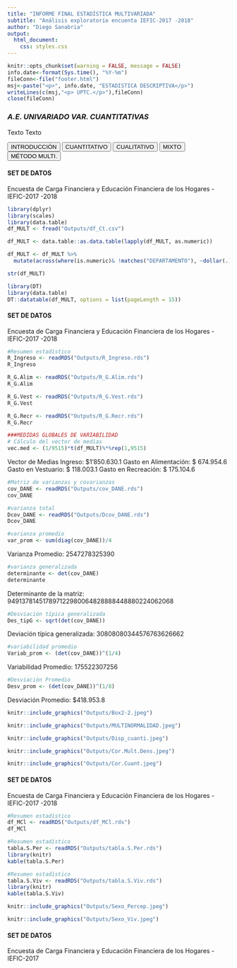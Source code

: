 ```yaml
---
title: "INFORME FINAL ESTADÍSTICA MULTIVARIADA"
subtitle: "Análisis exploratorio encuenta IEFIC-2017 -2018"
author: "Diego Sanabria"
output: 
  html_document: 
    css: styles.css
---
```



```r
knitr::opts_chunk$set(warning = FALSE, message = FALSE)
info.date<-format(Sys.time(), "%Y-%m")
fileConn<-file("footer.html")
msj<-paste("<p>", info.date, "ESTADISTICA DESCRIPTIVA</p>")
writeLines(c(msj,"<p> UPTC.</p>"),fileConn)
close(fileConn)
```

<script>
$(document).ready(function() {
  // Ocultar todas las secciones excepto la primera al cargar la página
  $(".tabcontent").hide();
  $("#introduccion").show();
  
  // Manejar el clic en los botones
  $(".tablink").click(function() {
    // Ocultar todas las secciones
    $(".tabcontent").hide();
    // Mostrar la sección correspondiente
    var tabId = $(this).attr("data-id");
    $("#" + tabId).show();
  });
});
</script>


### _A.E. UNIVARIADO VAR. CUANTITATIVAS_
Texto Texto


<div class="tab">
  <button class="tablink first-tab" data-id="introduccion">INTRODUCCIÓN</button>
  <button class="tablink" data-id="seccion1">CUANTITATIVO</button>
  <button class="tablink" data-id="seccion2">CUALITATIVO</button>
  <button class="tablink" data-id="seccion3">MIXTO</button>
  <button class="tablink" data-id="seccion4">MÉTODO MULTI.</button>
</div>



<div id="introduccion" class="tabcontent">
#### SET DE DATOS
Encuesta de Carga Financiera y Educación Financiera de los Hogares - IEFIC-2017 -2018

```r
library(dplyr)
library(scales)
library(data.table)
df_MULT <- fread("Outputs/df_Ct.csv")

df_MULT <- data.table::as.data.table(lapply(df_MULT, as.numeric))

df_MULT <- df_MULT %>%
  mutate(across(where(is.numeric)& !matches("DEPARTAMENTO"), ~dollar(.)))

str(df_MULT)
```

```r
library(DT)
library(data.table)
DT::datatable(df_MULT, options = list(pageLength = 15))
```

</div>


<div id="seccion1" class="tabcontent">
#### SET DE DATOS
Encuesta de Carga Financiera y Educación Financiera de los Hogares - IEFIC-2017 -2018

```r
#Resumen estadístico
R_Ingreso <- readRDS("Outputs/R_Ingreso.rds")
R_Ingreso
```

```r
R_G.Alim <- readRDS("Outputs/R_G.Alim.rds")
R_G.Alim
```

```r
R_G.Vest <- readRDS("Outputs/R_G.Vest.rds")
R_G.Vest
```

```r
R_G.Recr <- readRDS("Outputs/R_G.Recr.rds")
R_G.Recr
```

```r
###MEDIDAS GLOBALES DE VARIABILIDAD
# Cálculo del vector de medias 
vec.med <- (1/9515)*t(df_MULT)%*%rep(1,9515)
```
Vector de Medias 
  Ingreso:                $1'850.630.1
  Gasto en Alimentación:  $  674.954.6
  Gasto en Vestuario:     $  118.003.1
  Gasto en Recreación:    $  175.104.6
```r
#Matriz de varianzas y covarianzas
cov_DANE <- readRDS("Outputs/cov_DANE.rds")
cov_DANE
```

```r
#varianza total
Dcov_DANE <- readRDS("Outputs/Dcov_DANE.rds")
Dcov_DANE
```

```r
#varianza promedio
var_prom <- sum(diag(cov_DANE))/4
```
Varianza Promedio: 2547278325390
```r
#varianza generalizada
determinante <- det(cov_DANE)
determinante
```
Determinante de la matriz: 949137814517897122980064828888448880224062068

```r
#Desviación típica generalizada
Des_tipG <- sqrt(det(cov_DANE))
```
Deviación típica generalizada: 30808080344576763626662
```r
#variabilidad promedio
Variab_prom <- (det(cov_DANE))^(1/4)
```
Variabilidad Promedio: 175522307256
```r
#Desviación Promedio 
Desv_prom <- (det(cov_DANE))^(1/8)
```
Desviación Promedio: $418.953.8


```r
knitr::include_graphics("Outputs/Box2-2.jpeg")
```

```r
knitr::include_graphics("Outputs/MULTINORMALIDAD.jpeg")
```

```r
knitr::include_graphics("Outputs/Disp_cuanti.jpeg")
```


```r
knitr::include_graphics("Outputs/Cor.Mult.Dens.jpeg")
```

```r
knitr::include_graphics("Outputs/Cor.Cuant.jpeg")
```
</div>


<div id="seccion2" class="tabcontent">
#### SET DE DATOS
Encuesta de Carga Financiera y Educación Financiera de los Hogares - IEFIC-2017 -2018

```r
#Resumen estadístico
df_MCl <- readRDS("Outputs/df_MCl.rds")
df_MCl
```

```r
#Resumen estadístico
tabla.S.Per <- readRDS("Outputs/tabla.S.Per.rds")
library(knitr)
kable(tabla.S.Per)
```

```r
#Resumen estadístico
tabla.S.Viv <- readRDS("Outputs/tabla.S.Viv.rds")
library(knitr)
kable(tabla.S.Viv)
```

```r
knitr::include_graphics("Outputs/Sexo_Percep.jpeg")
```

```r
knitr::include_graphics("Outputs/Sexo_Viv.jpeg")
```
</div>



<div id="seccion3" class="tabcontent">
#### SET DE DATOS
Encuesta de Carga Financiera y Educación Financiera de los Hogares - IEFIC-2017


</div>